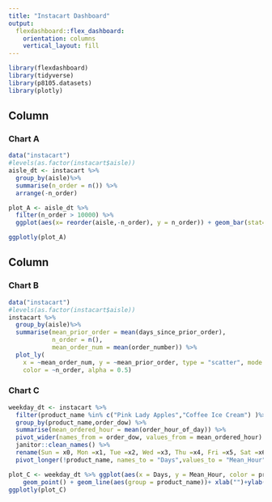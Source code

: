```yaml
---
title: "Instacart Dashboard"
output: 
  flexdashboard::flex_dashboard:
    orientation: columns
    vertical_layout: fill
---
```


```r
library(flexdashboard)
library(tidyverse)
library(p8105.datasets)
library(plotly)
```

Column {data-width=650}
-----------------------------------------------------------------------

### Chart A

```r
data("instacart")
#levels(as.factor(instacart$aisle))
aisle_dt <- instacart %>%
  group_by(aisle)%>%
  summarise(n_order = n()) %>% 
  arrange(-n_order)

plot_A <- aisle_dt %>% 
  filter(n_order > 10000) %>% 
  ggplot(aes(x= reorder(aisle,-n_order), y = n_order)) + geom_bar(stat="identity")+theme(axis.text.x = element_text(angle = 45, hjust = 1) )+ labs(x = "",y = "")

ggplotly(plot_A)
```

Column {data-width=350}
-----------------------------------------------------------------------

### Chart B

```r
data("instacart")
#levels(as.factor(instacart$aisle))
instacart %>%
  group_by(aisle)%>%
  summarise(mean_prior_order = mean(days_since_prior_order),
            n_order = n(),
            mean_order_num = mean(order_number)) %>% 
  plot_ly(
    x = ~mean_order_num, y = ~mean_prior_order, type = "scatter", mode = "markers",
    color = ~n_order, alpha = 0.5)
```

### Chart C

```r
weekday_dt <- instacart %>% 
  filter(product_name %in% c("Pink Lady Apples","Coffee Ice Cream") )%>% 
  group_by(product_name,order_dow) %>% 
  summarise(mean_ordered_hour = mean(order_hour_of_day)) %>% 
  pivot_wider(names_from = order_dow, values_from = mean_ordered_hour) %>% 
  janitor::clean_names() %>% 
  rename(Sun = x0, Mon =x1, Tue =x2, Wed =x3, Thu =x4, Fri =x5, Sat =x6) %>% 
  pivot_longer(!product_name, names_to = "Days",values_to = "Mean_Hour")

plot_C <- weekday_dt %>% ggplot(aes(x = Days, y = Mean_Hour, color = product_name)) + 
    geom_point() + geom_line(aes(group = product_name))+ xlab("")+ylab("Mean Hour")+ggtitle("Mean Orderded Hour for each day")
ggplotly(plot_C)

```